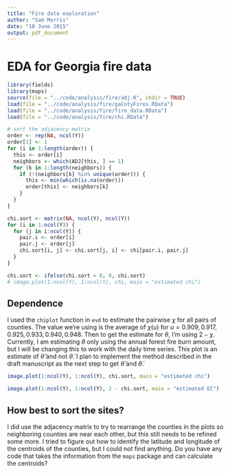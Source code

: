 ```yaml
---
title: "Fire data exploration"
author: "Sam Morris"
date: "10 June 2015"
output: pdf_document
---
```


# EDA for Georgia fire data

```r
library(fields)
library(maps)
source(file = "../code/analysis/fire/adj.R", chdir = TRUE)
load(file = "../code/analysis/fire/gaCntyFires.RData")
load(file = "../code/analysis/fire/fire_data.RData")
load(file = "../code/analysis/fire/chi.RData")
```

```r
# sort the adjacency matrix
order <- rep(NA, ncol(Y))
order[1] <- 1
for (i in 1:length(order)) {
  this <- order[i]
  neighbors <- which(ADJ[this, ] == 1)
  for (k in 1:length(neighbors)) {
    if (!(neighbors[k] %in% unique(order))) {
      this <- min(which(is.na(order)))
      order[this] <- neighbors[k]
    }
  }
}

chi.sort <- matrix(NA, ncol(Y), ncol(Y))
for (i in 1:ncol(Y)) {
  for (j in i:ncol(Y)) {
    pair.i <- order[i]
    pair.j <- order[j]
    chi.sort[i, j] <- chi.sort[j, i] <- chi[pair.i, pair.j]
  }
}

chi.sort <- ifelse(chi.sort < 0, 0, chi.sort)
# image.plot(1:ncol(Y), 1:ncol(Y), chi, main = "estimated chi")
```

## Dependence

I used the `chiplot` function in `evd` to estimate the pairwise $\chi$ for all pairs of counties.
The value we're using is the average of $\chi(u)$ for $u = 0.909, 0.917, 0.925, 0.933, 0.940, 0.948$.
Then to get the estimate for $\theta$, I'm using $2 - \chi$.
Currently, I am estimating $\theta$ only using the annual forest fire burn amount, but I will be changing this to work with the daily time series.
This plot is an estimate of $\widehat{\theta}$ and not $\widetilde{\theta}$.
I plan to implement the method described in the draft manuscript as the next step to get $\widehat{\theta}$ and $\widetilde{\theta}$.

```r
image.plot(1:ncol(Y), 1:ncol(Y), chi.sort, main = "estimated chi")
```

```r
image.plot(1:ncol(Y), 1:ncol(Y), 2 - chi.sort, main = "estimated EC")
```

## How best to sort the sites?

I did use the adjacency matrix to try to rearrange the counties in the plots so neighboring counties are near each other, but this still needs to be refined some more.
I tried to figure out how to identify the latitude and longitude of the centroids of the counties, but I could not find anything.
Do you have any code that takes the information from the `maps` package and can calculate the centroids?

